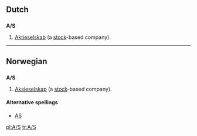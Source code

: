 {{see|Appendix:Variations of "as"}}

==Dutch==
==={{abbreviation|lang=Dutch}}===
'''A/S'''
# {{law}} [[Aktieselskab]] (a [[stock]]-based company).

----

==Norwegian==
==={{abbreviation|lang=Norwegian}}===
'''A/S'''
# {{law}} [[Aksjeselskap]] (a [[stock]]-based company).

====Alternative spellings====
*[[AS]]

[[pl:A/S]]
[[tr:A/S]]